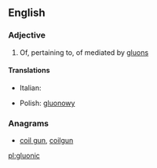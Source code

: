 ==English==

===Adjective===
{{en-adj}}

# {{physics}} Of, pertaining to, of mediated by [[gluon]]s

====Translations====
{{trans-top|mediated by gluons}}
* Italian: {{t-|it|gluonico}}
{{trans-mid}}
* Polish: [[gluonowy]] {{m}}
{{trans-bottom}}

===Anagrams===
* [[coil gun#English|coil gun]], [[coilgun#English|coilgun]]

[[pl:gluonic]]